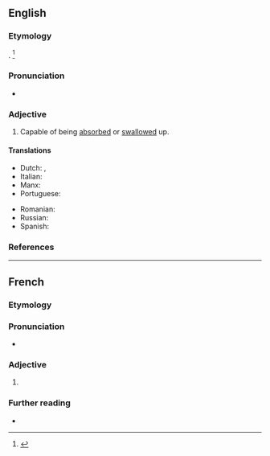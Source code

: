 ==English==

===Etymology===
{{suffix|absorb|able|lang=en}}. {{defdate|First attested in the late 18th century.}}<ref name=SOED>{{R:SOED5|page=9}}</ref>

===Pronunciation===
* {{a|US}} {{IPA|/əbˈsɔɹb.ə.bl̩/|/əbˈzɔɹb.ə.bl̩/|lang=en}}

===Adjective===
{{en-adj}}

# Capable of being [[absorbed]] or [[swallow]]ed up.

====Translations====
{{trans-top|capable of being absorbed}}
* Dutch: {{t+|nl|absorbeerbaar}}, {{t|nl|aanleerbaar}}
* Italian: {{t+|it|assorbibile}}
* Manx: {{t|gv|yn-sooit}}
* Portuguese: {{t|pt|absorvível}}
{{trans-mid}}
* Romanian: {{t|ro|absorbibil|m|n}}
* Russian: {{t+|ru|абсорби́руемый}}
* Spanish: {{t+|es|absorbible}}
{{trans-bottom}}

===References===
<references/>

----

==French==

===Etymology===
{{suffix|absorber|able|lang=fr}}

===Pronunciation===
* {{fr-IPA}}

===Adjective===
{{fr-adj}}

# {{l|en|absorbable}}

===Further reading===
* {{R:TLFi}}